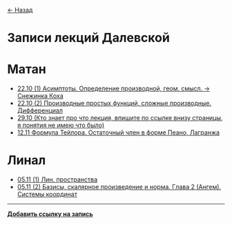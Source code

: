 <a href="javascript:history.back()">← Назад</a>

# Записи лекций Далевской

# Матан
- [22.10 (1) Асимптоты. Определение производной, геом. смысл. -> Снежинка Коха](https://www.twitch.tv/videos/2282333830)
- [22.10 (2) Производные простых функций, сложные производные. Дифференциал](https://www.twitch.tv/videos/2282333830?t=02h07m24s)
- [29.10 (Кто знает про что лекция, впишите по ссылке внизу страницы, я понятия не имею что было)](https://www.twitch.tv/videos/2288273332)
- [12.11 Формула Тейлора. Остаточный член в форме Пеано, Лагранжа](https://www.twitch.tv/videos/2299907101)


# Линал
- [05.11 (1) Лин. пространства](https://www.twitch.tv/videos/2294187667)
- [05.11 (2) Базисы, скалярное произведение и норма. Глава 2 (Ангем). Системы координат](https://www.twitch.tv/videos/2294187667?t=02h14m07s)

---

**[Добавить ссылку на запись](https://github.com/nawinds/m3104-links/edit/master/src/pages/math-lecture-recordings.mdx)**
